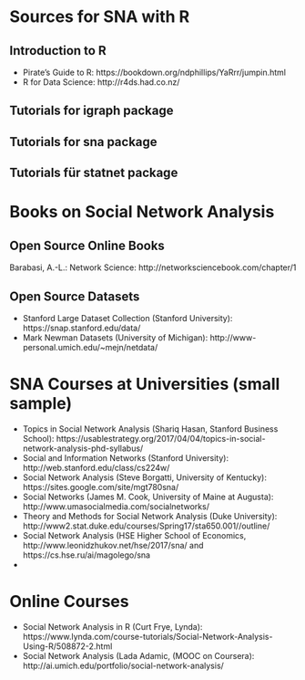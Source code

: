 # Sources for SNA with R

## Introduction to R
* Pirate's Guide to R: https://bookdown.org/ndphillips/YaRrr/jumpin.html
* R for Data Science: http://r4ds.had.co.nz/


## Tutorials for igraph package


## Tutorials for sna package

## Tutorials für statnet package

# Books on Social Network Analysis

## Open Source Online Books
Barabasi, A.-L.: Network Science: http://networksciencebook.com/chapter/1





## Open Source Datasets
* Stanford Large Dataset Collection (Stanford University): https://snap.stanford.edu/data/
* Mark Newman Datasets (University of Michigan): http://www-personal.umich.edu/~mejn/netdata/


# SNA Courses at Universities (small sample)

* Topics in Social Network Analysis (Shariq Hasan, Stanford Business School): https://usablestrategy.org/2017/04/04/topics-in-social-network-analysis-phd-syllabus/
* Social and Information Networks (Stanford University): http://web.stanford.edu/class/cs224w/
* Social Network Analysis (Steve Borgatti, University of Kentucky): https://sites.google.com/site/mgt780sna/
* Social Networks (James M. Cook, University of Maine at Augusta): http://www.umasocialmedia.com/socialnetworks/
* Theory and Methods for Social Network Analysis (Duke University): http://www2.stat.duke.edu/courses/Spring17/sta650.001//outline/
* Social Network Analysis (HSE Higher School of Economics, http://www.leonidzhukov.net/hse/2017/sna/ and https://cs.hse.ru/ai/magolego/sna
*


# Online Courses
* Social Network Analysis in R (Curt Frye, Lynda): https://www.lynda.com/course-tutorials/Social-Network-Analysis-Using-R/508872-2.html
* Social Network Analysis (Lada Adamic, (MOOC on Coursera): http://ai.umich.edu/portfolio/social-network-analysis/
